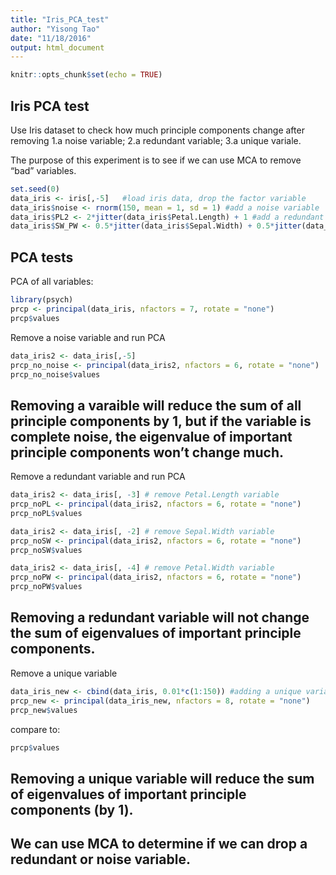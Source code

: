```yaml
---
title: "Iris_PCA_test"
author: "Yisong Tao"
date: "11/18/2016"
output: html_document
---
```


```r
knitr::opts_chunk$set(echo = TRUE)
```

## Iris PCA test

Use Iris dataset to check how much principle components change after removing
1.a noise variable; 2.a redundant variable; 3.a unique variale.

The purpose of this experiment is to see if we can use MCA to remove "bad" variables.

```r
set.seed(0)
data_iris <- iris[,-5]   #load iris data, drop the factor variable
data_iris$noise <- rnorm(150, mean = 1, sd = 1) #add a noise variable
data_iris$PL2 <- 2*jitter(data_iris$Petal.Length) + 1 #add a redundant variable
data_iris$SW_PW <- 0.5*jitter(data_iris$Sepal.Width) + 0.5*jitter(data_iris$Petal.Width) #add another redundant variable
```

## PCA tests

PCA of all variables:
```r
library(psych)
prcp <- principal(data_iris, nfactors = 7, rotate = "none")
prcp$values
```

Remove a noise variable and run PCA
```r
data_iris2 <- data_iris[,-5]
prcp_no_noise <- principal(data_iris2, nfactors = 6, rotate = "none")
prcp_no_noise$values
```
## Removing a varaible will reduce the sum of all principle components by 1, but if the variable is complete noise, the eigenvalue of important principle components won't change much.

Remove a redundant variable and run PCA
```r
data_iris2 <- data_iris[, -3] # remove Petal.Length variable
prcp_noPL <- principal(data_iris2, nfactors = 6, rotate = "none")
prcp_noPL$values
```
```r
data_iris2 <- data_iris[, -2] # remove Sepal.Width variable
prcp_noSW <- principal(data_iris2, nfactors = 6, rotate = "none")
prcp_noSW$values
```
```r
data_iris2 <- data_iris[, -4] # remove Petal.Width variable
prcp_noPW <- principal(data_iris2, nfactors = 6, rotate = "none")
prcp_noPW$values
```

## Removing a redundant variable will not change the sum of eigenvalues of important principle components.


Remove a unique variable
```r
data_iris_new <- cbind(data_iris, 0.01*c(1:150)) #adding a unique variable
prcp_new <- principal(data_iris_new, nfactors = 8, rotate = "none")
prcp_new$values
```
compare to:
```r
prcp$values
```
## Removing a unique variable will reduce the sum of eigenvalues of important principle components (by 1).

## We can use MCA to determine if we can drop a redundant or noise variable.
